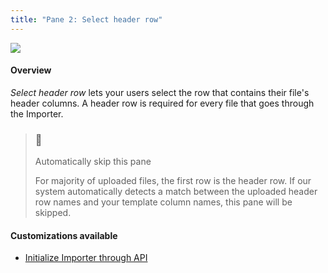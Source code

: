 ```yaml
---
title: "Pane 2: Select header row"
---
```


![](/images/b73c43d-header_row.png)

#### Overview

_Select header row_ lets your users select the row that contains their file's header columns. A header row is required for every file that goes through the Importer. 

> ### 📘
> 
> Automatically skip this pane
> 
> For majority of uploaded files, the first row is the header row. If our system automatically detects a match between the uploaded header row names and your template column names, this pane will be skipped.

#### Customizations available

* [Initialize Importer through API](/docs/initialize-importer-through-api)